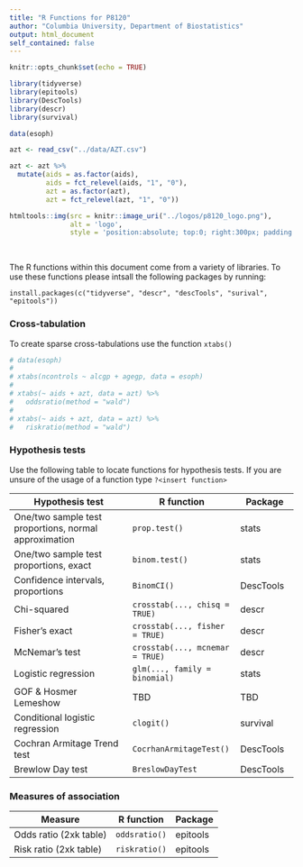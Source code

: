 ```yaml
---
title: "R Functions for P8120"
author: "Columbia University, Department of Biostatistics"
output: html_document
self_contained: false
---
```


```r
knitr::opts_chunk$set(echo = TRUE)

library(tidyverse)
library(epitools)
library(DescTools)
library(descr)
library(survival)

data(esoph)

azt <- read_csv("../data/AZT.csv")

azt <- azt %>% 
  mutate(aids = as.factor(aids), 
         aids = fct_relevel(aids, "1", "0"), 
         azt = as.factor(azt), 
         azt = fct_relevel(azt, "1", "0"))
```

```r
htmltools::img(src = knitr::image_uri("../logos/p8120_logo.png"), 
               alt = 'logo', 
               style = 'position:absolute; top:0; right:300px; padding:10px; width:125px; height:125px;')
```

<br>

The R functions within this document come from a variety of libraries. To use these functions please intsall the following packages by running: 

`install.packages(c("tidyverse", "descr", "descTools", "surival", "epitools"))` 

### Cross-tabulation

To create sparse cross-tabulations use the function `xtabs()`

```r
# data(esoph)
# 
# xtabs(ncontrols ~ alcgp + agegp, data = esoph)
# 
# xtabs(~ aids + azt, data = azt) %>% 
#   oddsratio(method = "wald") 
# 
# xtabs(~ aids + azt, data = azt) %>% 
#   riskratio(method = "wald")
```


### Hypothesis tests

Use the following table to locate functions for hypothesis tests. If you are unsure of the usage of a function type `?<insert function>`

|Hypothesis test                     | R function                     | Package          |
|------------------------------------|--------------------------------|------------------|
|One/two sample test proportions, normal approximation  |`prop.test()`| stats            |
|One/two sample test proportions, exact   | `binom.test()`            | stats            |
|Confidence intervals, proportions   | `BinomCI()`                    | DescTools        |
|Chi-squared                         | `crosstab(..., chisq = TRUE)` | descr             |
|Fisher's exact                      | `crosstab(..., fisher = TRUE)`| descr             |
|McNemar's test                      | `crosstab(..., mcnemar = TRUE)`   | descr         |
|Logistic regression                 | `glm(..., family = binomial)`  | stats            |
|GOF & Hosmer Lemeshow               | TBD                            | TBD              |
|Conditional logistic regression     | `clogit()`                     | survival         |
|Cochran Armitage Trend test         | `CocrhanArmitageTest()`        | DescTools        |
|Brewlow Day test                    | `BreslowDayTest`               | DescTools        |

### Measures of association

| Measure               | R function         | Package
|-----------------------|--------------------|----------
|Odds ratio (2xk table) | `oddsratio()`      | epitools
|Risk ratio (2xk table) | `riskratio()`      | epitools
